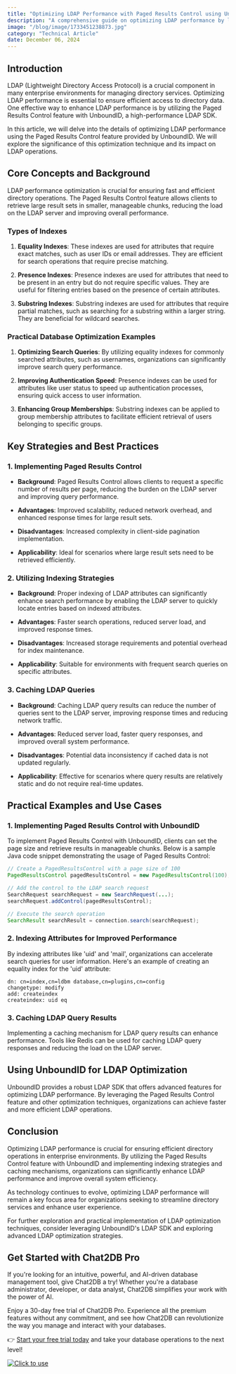 ```yaml
---
title: "Optimizing LDAP Performance with Paged Results Control using UnboundID"
description: "A comprehensive guide on optimizing LDAP performance by leveraging the Paged Results Control feature with UnboundID."
image: "/blog/image/1733451238873.jpg"
category: "Technical Article"
date: December 06, 2024
---
```


## Introduction

LDAP (Lightweight Directory Access Protocol) is a crucial component in many enterprise environments for managing directory services. Optimizing LDAP performance is essential to ensure efficient access to directory data. One effective way to enhance LDAP performance is by utilizing the Paged Results Control feature with UnboundID, a high-performance LDAP SDK.

In this article, we will delve into the details of optimizing LDAP performance using the Paged Results Control feature provided by UnboundID. We will explore the significance of this optimization technique and its impact on LDAP operations.

## Core Concepts and Background

LDAP performance optimization is crucial for ensuring fast and efficient directory operations. The Paged Results Control feature allows clients to retrieve large result sets in smaller, manageable chunks, reducing the load on the LDAP server and improving overall performance.

### Types of Indexes

1. **Equality Indexes**: These indexes are used for attributes that require exact matches, such as user IDs or email addresses. They are efficient for search operations that require precise matching.

2. **Presence Indexes**: Presence indexes are used for attributes that need to be present in an entry but do not require specific values. They are useful for filtering entries based on the presence of certain attributes.

3. **Substring Indexes**: Substring indexes are used for attributes that require partial matches, such as searching for a substring within a larger string. They are beneficial for wildcard searches.

### Practical Database Optimization Examples

1. **Optimizing Search Queries**: By utilizing equality indexes for commonly searched attributes, such as usernames, organizations can significantly improve search query performance.

2. **Improving Authentication Speed**: Presence indexes can be used for attributes like user status to speed up authentication processes, ensuring quick access to user information.

3. **Enhancing Group Memberships**: Substring indexes can be applied to group membership attributes to facilitate efficient retrieval of users belonging to specific groups.

## Key Strategies and Best Practices

### 1. Implementing Paged Results Control

- **Background**: Paged Results Control allows clients to request a specific number of results per page, reducing the burden on the LDAP server and improving query performance.

- **Advantages**: Improved scalability, reduced network overhead, and enhanced response times for large result sets.

- **Disadvantages**: Increased complexity in client-side pagination implementation.

- **Applicability**: Ideal for scenarios where large result sets need to be retrieved efficiently.

### 2. Utilizing Indexing Strategies

- **Background**: Proper indexing of LDAP attributes can significantly enhance search performance by enabling the LDAP server to quickly locate entries based on indexed attributes.

- **Advantages**: Faster search operations, reduced server load, and improved response times.

- **Disadvantages**: Increased storage requirements and potential overhead for index maintenance.

- **Applicability**: Suitable for environments with frequent search queries on specific attributes.

### 3. Caching LDAP Queries

- **Background**: Caching LDAP query results can reduce the number of queries sent to the LDAP server, improving response times and reducing network traffic.

- **Advantages**: Reduced server load, faster query responses, and improved overall system performance.

- **Disadvantages**: Potential data inconsistency if cached data is not updated regularly.

- **Applicability**: Effective for scenarios where query results are relatively static and do not require real-time updates.

## Practical Examples and Use Cases

### 1. Implementing Paged Results Control with UnboundID

To implement Paged Results Control with UnboundID, clients can set the page size and retrieve results in manageable chunks. Below is a sample Java code snippet demonstrating the usage of Paged Results Control:

```java
// Create a PagedResultsControl with a page size of 100
PagedResultsControl pagedResultsControl = new PagedResultsControl(100);

// Add the control to the LDAP search request
SearchRequest searchRequest = new SearchRequest(...);
searchRequest.addControl(pagedResultsControl);

// Execute the search operation
SearchResult searchResult = connection.search(searchRequest);
```

### 2. Indexing Attributes for Improved Performance

By indexing attributes like 'uid' and 'mail', organizations can accelerate search queries for user information. Here's an example of creating an equality index for the 'uid' attribute:

```ldif
dn: cn=index,cn=ldbm database,cn=plugins,cn=config
changetype: modify
add: createindex
createindex: uid eq
```

### 3. Caching LDAP Query Results

Implementing a caching mechanism for LDAP query results can enhance performance. Tools like Redis can be used for caching LDAP query responses and reducing the load on the LDAP server.

## Using UnboundID for LDAP Optimization

UnboundID provides a robust LDAP SDK that offers advanced features for optimizing LDAP performance. By leveraging the Paged Results Control feature and other optimization techniques, organizations can achieve faster and more efficient LDAP operations.

## Conclusion

Optimizing LDAP performance is crucial for ensuring efficient directory operations in enterprise environments. By utilizing the Paged Results Control feature with UnboundID and implementing indexing strategies and caching mechanisms, organizations can significantly enhance LDAP performance and improve overall system efficiency.

As technology continues to evolve, optimizing LDAP performance will remain a key focus area for organizations seeking to streamline directory services and enhance user experience.

For further exploration and practical implementation of LDAP optimization techniques, consider leveraging UnboundID's LDAP SDK and exploring advanced LDAP optimization strategies.


## Get Started with Chat2DB Pro

If you're looking for an intuitive, powerful, and AI-driven database management tool, give Chat2DB a try! Whether you're a database administrator, developer, or data analyst, Chat2DB simplifies your work with the power of AI.

Enjoy a 30-day free trial of Chat2DB Pro. Experience all the premium features without any commitment, and see how Chat2DB can revolutionize the way you manage and interact with your databases.

👉 [Start your free trial today](https://chat2db.ai/pricing) and take your database operations to the next level!


[![Click to use](/image/blog/bg/chat2db.jpg)](https://app.chat2db-ai.com/)
